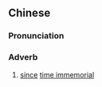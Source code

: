 {{also|亘古}}
==Chinese==
{{zh-forms|s=亘古}}

===Pronunciation===
{{zh-pron
|m=gèngǔ
|c=gang2 gu2
|mn=kèng-kó͘/khèng-kó͘/khiàn-kó͘
|cat=adv
}}

===Adverb===
{{zh-adv}}

# [[since]] [[time immemorial]]